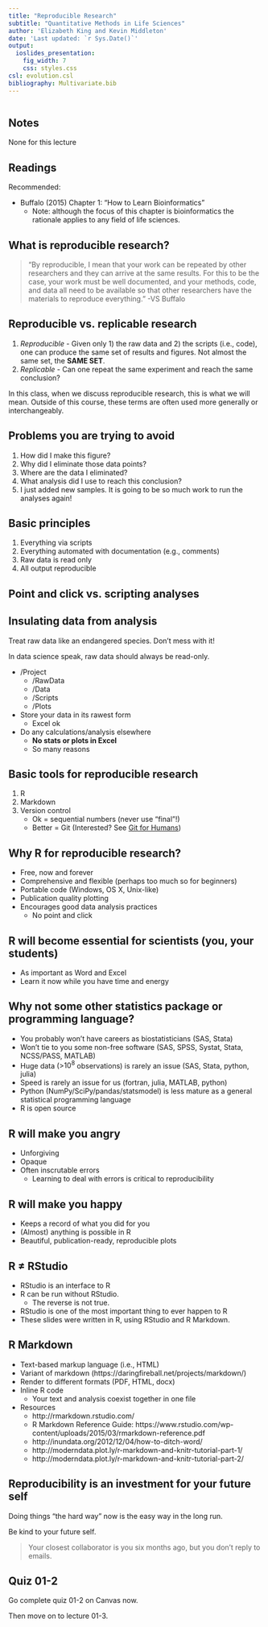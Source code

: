 ```yaml
---
title: "Reproducible Research"
subtitle: "Quantitative Methods in Life Sciences"
author: 'Elizabeth King and Kevin Middleton'
date: 'Last updated: `r Sys.Date()`'
output:
  ioslides_presentation:
    fig_width: 7
    css: styles.css
csl: evolution.csl
bibliography: Multivariate.bib
---
```


```r
```

## Notes

None for this lecture

## Readings

Recommended:

- Buffalo (2015) Chapter 1: "How to Learn Bioinformatics"
    - Note: although the focus of this chapter is bioinformatics the rationale applies to any field of life sciences.

## What is reproducible research?

> "By reproducible, I mean that your work can be repeated by other researchers and they can arrive at the same results. For this to be the case, your work must be well documented, and your methods, code, and data all need to be available so that other researchers have the materials to reproduce everything." -VS Buffalo

## Reproducible vs. replicable research

1. *Reproducible* - Given only 1) the raw data and 2) the scripts (i.e., code), one can produce the same set of results and figures. Not almost the same set, the **SAME SET**.
1. *Replicable* - Can one repeat the same experiment and reach the same conclusion?

In this class, when we discuss reproducible research, this is what we will mean. Outside of this course, these terms are often used more generally or interchangeably. 

## Problems you are trying to avoid
1. How did I make this figure?
1. Why did I eliminate those data points?
1. Where are the data I eliminated?
1. What analysis did I use to reach this conclusion?
1. I just added new samples. It is going to be so much work to run the analyses again!

## Basic principles

1. Everything via scripts
1. Everything automated with documentation (e.g., comments)
1. Raw data is read only
1. All output reproducible

## Point and click vs. scripting analyses


## Insulating data from analysis

Treat raw data like an endangered species. Don't mess with it!

In data science speak, raw data should always be read-only.

- /Project
    - /RawData
    - /Data
    - /Scripts
    - /Plots

- Store your data in its rawest form
    - Excel ok
- Do any calculations/analysis elsewhere
    - **No stats or plots in Excel**
    - So many reasons

## Basic tools for reproducible research

1. R
1. Markdown
1. Version control
    - Ok = sequential numbers (never use "final"!)
    - Better = Git (Interested? See [Git for Humans](https://speakerdeck.com/alicebartlett/git-for-humans))

## Why R for reproducible research?

- Free, now and forever
- Comprehensive and flexible (perhaps too much so for beginners)
- Portable code (Windows, OS X, Unix-like)
- Publication quality plotting
- Encourages good data analysis practices
    - No point and click

## R will become essential for scientists (you, your students)

- As important as Word and Excel
- Learn it now while you have time and energy

## Why not some other statistics package or programming language?

- You probably won't have careers as biostatisticians (SAS, Stata)
- Won't tie to you some non-free software (SAS, SPSS, Systat, Stata, NCSS/PASS, MATLAB)
- Huge data (>$10^8$ observations) is rarely an issue (SAS, Stata, python, julia)
- Speed is rarely an issue for us (fortran, julia, MATLAB, python)
- Python (NumPy/SciPy/pandas/statsmodel) is less mature as a general statistical programming language
- R is open source

## R will make you angry

- Unforgiving
- Opaque
- Often inscrutable errors
    - Learning to deal with errors is critical to reproducibility

## R will make you happy

- Keeps a record of what you did for you
- (Almost) anything is possible in R
- Beautiful, publication-ready, reproducible plots

## R $\neq$ RStudio

- RStudio is an interface to R
- R can be run without RStudio.
    - The reverse is not true.
- RStudio is one of the most important thing to ever happen to R
- These slides were written in R, using RStudio and R Markdown.

## R Markdown {.smaller}

- Text-based markup language (i.e., HTML)
- Variant of markdown (https://daringfireball.net/projects/markdown/)
- Render to different formats (PDF, HTML, docx)
- Inline R code
    - Your text and analysis coexist together in one file
- Resources
    - http://rmarkdown.rstudio.com/
    - R Markdown Reference Guide: https://www.rstudio.com/wp-content/uploads/2015/03/rmarkdown-reference.pdf
    - http://inundata.org/2012/12/04/how-to-ditch-word/
    - http://moderndata.plot.ly/r-markdown-and-knitr-tutorial-part-1/
    - http://moderndata.plot.ly/r-markdown-and-knitr-tutorial-part-2/

## Reproducibility is an investment for your future self

Doing things “the hard way” now is the easy way in the long run.

Be kind to your future self.

> Your closest collaborator is you six months ago, but you don't reply to emails.

## Quiz 01-2

Go complete quiz 01-2 on Canvas now.

Then move on to lecture 01-3.
